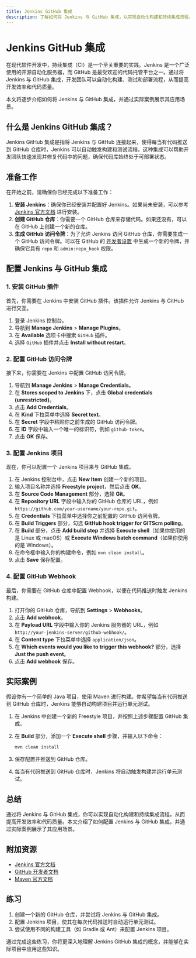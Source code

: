 ```yaml
---
title: Jenkins GitHub 集成
description: 了解如何将 Jenkins 与 GitHub 集成，以实现自动化构建和持续集成流程。
---
```


# Jenkins GitHub 集成

在现代软件开发中，持续集成（CI）是一个至关重要的实践。Jenkins 是一个广泛使用的开源自动化服务器，而 GitHub 是最受欢迎的代码托管平台之一。通过将 Jenkins 与 GitHub 集成，开发团队可以自动化构建、测试和部署流程，从而提高开发效率和代码质量。

本文将逐步介绍如何将 Jenkins 与 GitHub 集成，并通过实际案例展示其应用场景。

## 什么是 Jenkins GitHub 集成？

Jenkins GitHub 集成是指将 Jenkins 与 GitHub 连接起来，使得每当有代码推送到 GitHub 仓库时，Jenkins 可以自动触发构建和测试流程。这种集成可以帮助开发团队快速发现并修复代码中的问题，确保代码库始终处于可部署状态。

## 准备工作

在开始之前，请确保你已经完成以下准备工作：

1. **安装 Jenkins**：确保你已经安装并配置好 Jenkins。如果尚未安装，可以参考 [Jenkins 官方文档](https://www.jenkins.io/doc/book/installing/) 进行安装。
2. **创建 GitHub 仓库**：你需要一个 GitHub 仓库来存储代码。如果还没有，可以在 GitHub 上创建一个新的仓库。
3. **生成 GitHub 访问令牌**：为了允许 Jenkins 访问 GitHub 仓库，你需要生成一个 GitHub 访问令牌。可以在 GitHub 的 [开发者设置](https://github.com/settings/tokens) 中生成一个新的令牌，并确保它具有 `repo` 和 `admin:repo_hook` 权限。

## 配置 Jenkins 与 GitHub 集成

### 1. 安装 GitHub 插件

首先，你需要在 Jenkins 中安装 GitHub 插件。该插件允许 Jenkins 与 GitHub 进行交互。

1. 登录 Jenkins 控制台。
2. 导航到 **Manage Jenkins** > **Manage Plugins**。
3. 在 **Available** 选项卡中搜索 `GitHub` 插件。
4. 选择 `GitHub` 插件并点击 **Install without restart**。

### 2. 配置 GitHub 访问令牌

接下来，你需要在 Jenkins 中配置 GitHub 访问令牌。

1. 导航到 **Manage Jenkins** > **Manage Credentials**。
2. 在 **Stores scoped to Jenkins** 下，点击 **Global credentials (unrestricted)**。
3. 点击 **Add Credentials**。
4. 在 **Kind** 下拉菜单中选择 **Secret text**。
5. 在 **Secret** 字段中粘贴你之前生成的 GitHub 访问令牌。
6. 在 **ID** 字段中输入一个唯一的标识符，例如 `github-token`。
7. 点击 **OK** 保存。

### 3. 配置 Jenkins 项目

现在，你可以配置一个 Jenkins 项目来与 GitHub 集成。

1. 在 Jenkins 控制台中，点击 **New Item** 创建一个新的项目。
2. 输入项目名称并选择 **Freestyle project**，然后点击 **OK**。
3. 在 **Source Code Management** 部分，选择 **Git**。
4. 在 **Repository URL** 字段中输入你的 GitHub 仓库的 URL，例如 `https://github.com/your-username/your-repo.git`。
5. 在 **Credentials** 下拉菜单中选择你之前配置的 GitHub 访问令牌。
6. 在 **Build Triggers** 部分，勾选 **GitHub hook trigger for GITScm polling**。
7. 在 **Build** 部分，点击 **Add build step** 并选择 **Execute shell**（如果你使用的是 Linux 或 macOS）或 **Execute Windows batch command**（如果你使用的是 Windows）。
8. 在命令框中输入你的构建命令，例如 `mvn clean install`。
9. 点击 **Save** 保存配置。

### 4. 配置 GitHub Webhook

最后，你需要在 GitHub 仓库中配置 Webhook，以便在代码推送时触发 Jenkins 构建。

1. 打开你的 GitHub 仓库，导航到 **Settings** > **Webhooks**。
2. 点击 **Add webhook**。
3. 在 **Payload URL** 字段中输入你的 Jenkins 服务器的 URL，例如 `http://your-jenkins-server/github-webhook/`。
4. 在 **Content type** 下拉菜单中选择 `application/json`。
5. 在 **Which events would you like to trigger this webhook?** 部分，选择 **Just the push event**。
6. 点击 **Add webhook** 保存。

## 实际案例

假设你有一个简单的 Java 项目，使用 Maven 进行构建。你希望每当有代码推送到 GitHub 仓库时，Jenkins 能够自动构建项目并运行单元测试。

1. 在 Jenkins 中创建一个新的 Freestyle 项目，并按照上述步骤配置 GitHub 集成。
2. 在 **Build** 部分，添加一个 **Execute shell** 步骤，并输入以下命令：

   ```bash
   mvn clean install
   ```

3. 保存配置并推送到 GitHub 仓库。
4. 每当有代码推送到 GitHub 仓库时，Jenkins 将自动触发构建并运行单元测试。

## 总结

通过将 Jenkins 与 GitHub 集成，你可以实现自动化构建和持续集成流程，从而提高开发效率和代码质量。本文介绍了如何配置 Jenkins 与 GitHub 集成，并通过实际案例展示了其应用场景。

## 附加资源

- [Jenkins 官方文档](https://www.jenkins.io/doc/)
- [GitHub 开发者文档](https://docs.github.com/en/developers)
- [Maven 官方文档](https://maven.apache.org/guides/)

## 练习

1. 创建一个新的 GitHub 仓库，并尝试将 Jenkins 与 GitHub 集成。
2. 配置 Jenkins 项目，使其在每次代码推送时自动运行单元测试。
3. 尝试使用不同的构建工具（如 Gradle 或 Ant）来配置 Jenkins 项目。

通过完成这些练习，你将更深入地理解 Jenkins GitHub 集成的概念，并能够在实际项目中应用这些知识。